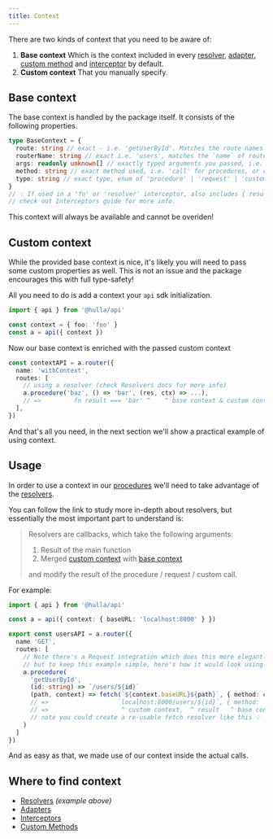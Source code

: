 ```yaml
---
title: Context
---
```



There are two kinds of context that you need to be aware of:

1. **Base context** Which is the context included in every [resolver](resolvers), [adapter](adapters), [custom method](custom) and [interceptor](interceptors) by default.
2. **Custom context** That you manually specify.

## Base context

The base context is handled by the package itself. It consists of the following properties.

```ts
type BaseContext = {
  route: string // exact - i.e. 'getUserById'. Matches the route names of routes
  routerName: string // exact i.e. 'users', matches the `name` of router
  args: readonly unknown[] // exactly typed arguments you passed, i.e. ['foo', 2]
  method: string // exact method used, i.e. 'call' for procedures, or custom method (i.e. 'get')
  type: string // exact type, enum of 'procedure' | 'request' | 'custom'
}
// 💡 If used in a 'fn' or 'resolver' interceptor, also includes { result: ReturnType }
// check out Interceptors guide for more info.
```

This context will always be available and cannot be overiden!

## Custom context

While the provided base context is nice, it's likely you will need to pass some custom properties as well. This is not an issue and the package encourages this with full type-safety!

All you need to do is add a context your `api` sdk initialization.

```ts
import { api } from '@hulla/api'

const context = { foo: 'foo' }
const a = api({ context })
```

<SVGInitialization class="mx-auto mt-4" />

Now our base context is enriched with the passed custom context

```ts
const contextAPI = a.router({
  name: 'withContext',
  routes: [
    // using a resolver (check Resolvers docs for more info)
    a.procedure('baz', () => 'bar', (res, ctx) => ...),
    // =>         fn result === 'bar' ^    ^ base context & custom context
  ],
})
```

And that's all you need, in the next section we'll show a practical example of using context.

## Usage

In order to use a context in our [procedures](/docs/api/core-concepts/procedures) we'll need to take advantage of the [resolvers](resolvers).

You can follow the link to study more in-depth about resolvers, but essentially the most important part to understand is:

> Resolvers are callbacks, which take the following arguments:
>
> 1. Result of the main function
> 2. Merged [custom context](#custom-context) with [base context](#base-context)
>
> and modify the result of the procedure / request / custom call.

For example:

```ts
import { api } from '@hulla/api'

const a = api({ context: { baseURL: 'localhost:8000' } })

export const usersAPI = a.router({
  name 'GET',
  routes: [
    // Note there's a Request integration which does this more elegantly (check it out!) 📢, 
    // but to keep this example simple, here's how it would look using a procedure.
    a.procedure(
      'getUserById',
      (id: string) => `/users/${id}`
      (path, context) => fetch(`${context.baseURL}${path}`, { method: context.routerName })
      // =>                   `localhost:8000/users/${id}`, { method: 'GET' }
      // =>                    ^ custom context,  ^ result   ^ base context
      // note you could create a re-usable fetch resolver like this 💡
    )
  ]
})
```

And as easy as that, we made use of our context inside the actual calls.

<SVGResolver class="mx-auto mt-4" />

## Where to find context

- [Resolvers](resolvers) _(example above)_
- [Adapters](adapters)
- [Interceptors](interceptors)
- [Custom Methods](custom)
